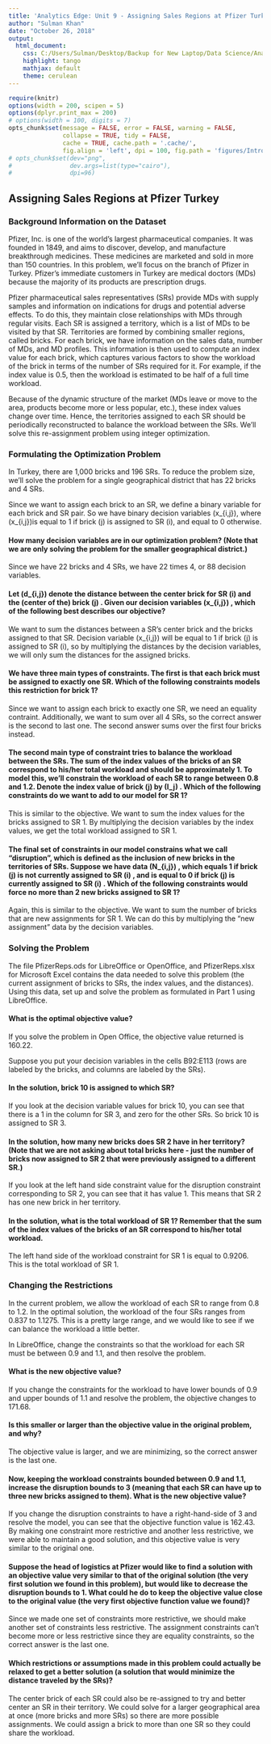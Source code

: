 ---
title: 'Analytics Edge: Unit 9 - Assigning Sales Regions at Pfizer Turkey '
author: "Sulman Khan"
date: "October 26, 2018"
output: 
  html_document:
    css: C:/Users/Sulman/Desktop/Backup for New Laptop/Data Science/Analytics Edge/gf_small_touches.css
    highlight: tango
    mathjax: default
    theme: cerulean
---

```{r setup, cache = FALSE, echo = FALSE, message = FALSE, warning = FALSE, tidy = FALSE}
require(knitr)
options(width = 200, scipen = 5)
options(dplyr.print_max = 200)
# options(width = 100, digits = 7)
opts_chunk$set(message = FALSE, error = FALSE, warning = FALSE, 
               collapse = TRUE, tidy = FALSE,
               cache = TRUE, cache.path = '.cache/', 
               fig.align = 'left', dpi = 100, fig.path = 'figures/Introductiontotextanalytics/')
# opts_chunk$set(dev="png", 
#                dev.args=list(type="cairo"),
#                dpi=96)
```
## Assigning Sales Regions at Pfizer Turkey

### Background Information on the Dataset
Pfizer, Inc. is one of the world's largest pharmaceutical companies. It was founded in 1849, and aims to discover, develop, and manufacture breakthrough medicines. These medicines are marketed and sold in more than 150 countries. In this problem, we'll focus on the branch of Pfizer in Turkey. Pfizer's immediate customers in Turkey are medical doctors (MDs) because the majority of its products are prescription drugs. 

Pfizer pharmaceutical sales representatives (SRs) provide MDs with supply samples and information on indications for drugs and potential adverse effects. To do this, they maintain close relationships with MDs through regular visits. Each SR is assigned a territory, which is a list of MDs to be visited by that SR. Territories are formed by combining smaller regions, called bricks. For each brick, we have information on the sales data, number of MDs, and MD profiles. This information is then used to compute an index value for each brick, which captures various factors to show the workload of the brick in terms of the number of SRs required for it. For example, if the index value is 0.5, then the workload is estimated to be half of a full time workload. 

Because of the dynamic structure of the market (MDs leave or move to the area, products become more or less popular, etc.), these index values change over time. Hence, the territories assigned to each SR should be periodically reconstructed to balance the workload between the SRs. We'll solve this re-assignment problem using integer optimization.

### Formulating the Optimization Problem

In Turkey, there are 1,000 bricks and 196 SRs. To reduce the problem size, we'll solve the problem for a single geographical district that has 22 bricks and 4 SRs.

Since we want to assign each brick to an SR, we define a binary variable for each brick and SR pair. So we have binary decision variables \(x_{i,j}\), where \(x_{i,j}\)is equal to 1 if brick \(j\) is assigned to SR \(i\), and equal to 0 otherwise.

#### How many decision variables are in our optimization problem? (Note that we are only solving the problem for the smaller geographical district.)

Since we have 22 bricks and 4 SRs, we have 22 times 4, or 88 decision variables.

#### Let \(d_{i,j}\) denote the distance between the center brick for SR \(i\) and the (center of the) brick \(j\) . Given our decision variables \(x_{i,j}\) , which of the following best describes our objective?

We want to sum the distances between a SR's center brick and the bricks assigned to that SR. Decision variable \(x_{i,j}\) will be equal to 1 if brick \(j\) is assigned to SR \(i\), so by multiplying the distances by the decision variables, we will only sum the distances for the assigned bricks.

#### We have three main types of constraints. The first is that each brick must be assigned to exactly one SR. Which of the following constraints models this restriction for brick 1?

Since we want to assign each brick to exactly one SR, we need an equality contraint. Additionally, we want to sum over all 4 SRs, so the correct answer is the second to last one. The second answer sums over the first four bricks instead.

#### The second main type of constraint tries to balance the workload between the SRs. The sum of the index values of the bricks of an SR correspond to his/her total workload and should be approximately 1. To model this, we'll constrain the workload of each SR to range between 0.8 and 1.2. Denote the index value of brick \(j\) by \(I_j\) . Which of the following constraints do we want to add to our model for SR 1?

This is similar to the objective. We want to sum the index values for the bricks assigned to SR 1. By multiplying the decision variables by the index values, we get the total workload assigned to SR 1.

#### The final set of constraints in our model constrains what we call "disruption", which is defined as the inclusion of new bricks in the territories of SRs. Suppose we have data \(N_{i,j}\) , which equals 1 if brick \(j\) is not currently assigned to SR \(i\) , and is equal to 0 if brick \(j\) is currently assigned to SR \(i\) . Which of the following constraints would force no more than 2 new bricks assigned to SR 1?

Again, this is similar to the objective. We want to sum the number of bricks that are new assignments for SR 1. We can do this by multiplying the "new assignment" data by the decision variables.

### Solving the Problem 

The file PfizerReps.ods for LibreOffice or OpenOffice, and PfizerReps.xlsx for Microsoft Excel contains the data needed to solve this problem (the current assignment of bricks to SRs, the index values, and the distances). Using this data, set up and solve the problem as formulated in Part 1 using LibreOffice.

#### What is the optimal objective value?

If you solve the problem in Open Office, the objective value returned is 160.22.

Suppose you put your decision variables in the cells B92:E113 (rows are labeled by the bricks, and columns are labeled by the SRs). 

#### In the solution, brick 10 is assigned to which SR?

If you look at the decision variable values for brick 10, you can see that there is a 1 in the column for SR 3, and zero for the other SRs. So brick 10 is assigned to SR 3.

#### In the solution, how many new bricks does SR 2 have in her territory? (Note that we are not asking about total bricks here - just the number of bricks now assigned to SR 2 that were previously assigned to a different SR.)

If you look at the left hand side constraint value for the disruption constraint corresponding to SR 2, you can see that it has value 1. This means that SR 2 has one new brick in her territory.

#### In the solution, what is the total workload of SR 1? Remember that the sum of the index values of the bricks of an SR correspond to his/her total workload.

The left hand side of the workload constraint for SR 1 is equal to 0.9206. This is the total workload of SR 1.

### Changing the Restrictions 
In the current problem, we allow the workload of each SR to range from 0.8 to 1.2. In the optimal solution, the workload of the four SRs ranges from 0.837 to 1.1275. This is a pretty large range, and we would like to see if we can balance the workload a little better.

In LibreOffice, change the constraints so that the workload for each SR must be between 0.9 and 1.1, and then resolve the problem.

#### What is the new objective value?
If you change the constraints for the workload to have lower bounds of 0.9 and upper bounds of 1.1 and resolve the problem, the objective changes to 171.68.


#### Is this smaller or larger than the objective value in the original problem, and why?

The objective value is larger, and we are minimizing, so the correct answer is the last one.

#### Now, keeping the workload constraints bounded between 0.9 and 1.1, increase the disruption bounds to 3 (meaning that each SR can have up to three new bricks assigned to them). What is the new objective value?

If you change the disruption constraints to have a right-hand-side of 3 and resolve the model, you can see that the objective function value is 162.43. By making one constraint more restrictive and another less restrictive, we were able to maintain a good solution, and this objective value is very similar to the original one.

#### Suppose the head of logistics at Pfizer would like to find a solution with an objective value very similar to that of the original solution (the very first solution we found in this problem), but would like to decrease the disruption bounds to 1. What could he do to keep the objective value close to the original value (the very first objective function value we found)?

Since we made one set of constraints more restrictive, we should make another set of constraints less restrictive. The assignment constraints can't become more or less restrictive since they are equality constraints, so the correct answer is the last one.

#### Which restrictions or assumptions made in this problem could actually be relaxed to get a better solution (a solution that would minimize the distance traveled by the SRs)?

The center brick of each SR could also be re-assigned to try and better center an SR in their territory.
We could solve for a larger geographical area at once (more bricks and more SRs) so there are more possible assignments.
We could assign a brick to more than one SR so they could share the workload. 

